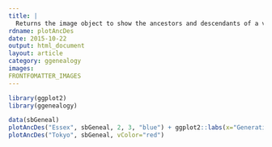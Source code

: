 ```yaml
---
title: |
  Returns the image object to show the ancestors and descendants of a variety
rdname: plotAncDes
date: 2015-10-22
output: html_document
layout: article
category: ggenealogy
images:
FRONTFOMATTER_IMAGES
---
```


```r
library(ggplot2)
library(ggenealogy)
```

```r

data(sbGeneal)
plotAncDes("Essex", sbGeneal, 2, 3, "blue") + ggplot2::labs(x="Generation index",y="")
plotAncDes("Tokyo", sbGeneal, vColor="red")



```